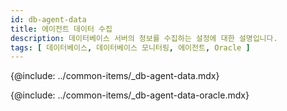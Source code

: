 ```yaml
---
id: db-agent-data
title: 에이전트 데이터 수집
description: 데이터베이스 서버의 정보를 수집하는 설정에 대한 설명입니다.
tags: [ 데이터베이스, 데이터베이스 모니터링, 에이전트, Oracle ]
---
```


{@include: ../common-items/_db-agent-data.mdx} 

{@include: ../common-items/_db-agent-data-oracle.mdx}